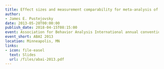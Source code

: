 ```yaml
---
title: Effect sizes and measurement comparability for meta-analysis of single-case research
author:
- James E. Pustejovsky
date: 2013-05-28T00:00:00
publish_date: 2018-04-15T08:15:00
event: Association for Behavior Analysis International annual convention
event_short: ABAI 2013
location: Minneapolis, MN
links:
- icon: file-easel
  text: Slides
  url: /files/abai-2013.pdf
---
```




